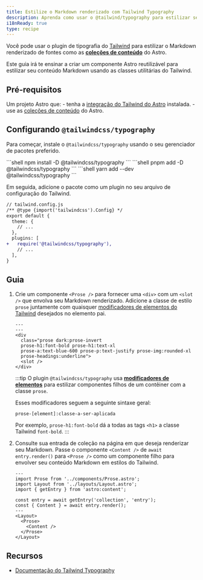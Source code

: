 ```yaml
---
title: Estilize o Markdown renderizado com Tailwind Typography
description: Aprenda como usar o @tailwind/typography para estilizar seu Markdown renderizado.
i18nReady: true
type: recipe
---
```



Você pode usar o plugin de tipografia do [Tailwind](https://tailwindcss.com) para estilizar o Markdown renderizado de fontes como as [**coleções de conteúdo**](/pt-br/guides/content-collections/) do Astro.

Este guia irá te ensinar a criar um componente Astro reutilizável para estilizar seu conteúdo Markdown usando as classes utilitárias do Tailwind.

## Pré-requisitos

Um projeto Astro que:
    - tenha a [integração do Tailwind do Astro](/pt-br/guides/integrations-guide/tailwind/) instalada.
    - use as [coleções de conteúdo](/pt-br/guides/content-collections/) do Astro.

## Configurando `@tailwindcss/typography`

Para começar, instale o `@tailwindcss/typography` usando o seu gerenciador de pacotes preferido.

<PackageManagerTabs>
 	<Fragment slot="npm">
	```shell 
	npm install -D @tailwindcss/typography
	```
	</Fragment>
  	<Fragment slot="pnpm">
	```shell 
	pnpm add -D @tailwindcss/typography
	```
	</Fragment>
  	<Fragment slot="yarn">
	```shell
	yarn add --dev @tailwindcss/typography
	```
	</Fragment>
</PackageManagerTabs>

Em seguida, adicione o pacote como um plugin no seu arquivo de configuração do Tailwind.

```diff lang="js"
// tailwind.config.js
/** @type {import('tailwindcss').Config} */
export default {
  theme: {
    // ...
  },
  plugins: [
+   require('@tailwindcss/typography'),
    // ...
  ],
}
```

## Guia

1. Crie um componente `<Prose />` para fornecer uma `<div>` com um `<slot />` que envolva seu Markdown renderizado. Adicione a classe de estilo `prose` juntamente com quaisquer [modificadores de elementos do Tailwind](https://tailwindcss.com/docs/typography-plugin#element-modifiers) desejados no elemento pai.

    ```astro title="src/components/Prose.astro"
    ---
    ---
    <div 
      class="prose dark:prose-invert 
      prose-h1:font-bold prose-h1:text-xl 
      prose-a:text-blue-600 prose-p:text-justify prose-img:rounded-xl 
      prose-headings:underline">
      <slot />
    </div>
    ```
    :::tip
    O plugin `@tailwindcss/typography` usa [**modificadores de elementos**](https://tailwindcss.com/docs/typography-plugin#element-modifiers) para estilizar componentes filhos de um contêiner com a classe `prose`.

    Esses modificadores seguem a seguinte sintaxe geral:

      ```
      prose-[element]:classe-a-ser-aplicada
      ``` 

    Por exemplo, `prose-h1:font-bold` dá a todas as tags `<h1>` a classe Tailwind `font-bold`.
    :::

2. Consulte sua entrada de coleção na página em que deseja renderizar seu Markdown. Passe o componente `<Content />` de `await entry.render()` para `<Prose />` como um componente filho para envolver seu conteúdo Markdown em estilos do Tailwind.

    ```astro title="src/pages/index.astro"
    ---
    import Prose from '../components/Prose.astro';
    import Layout from '../layouts/Layout.astro';
    import { getEntry } from 'astro:content';

    const entry = await getEntry('collection', 'entry');
    const { Content } = await entry.render();
    ---
    <Layout>
      <Prose>
        <Content />
      </Prose>
    </Layout>
    ```

## Recursos

- [Documentação do Tailwind Typography](https://tailwindcss.com/docs/typography-plugin)
